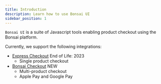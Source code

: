 ```yaml
---
title: Introduction
description: Learn how to use Bonsai UI
sidebar_position: 1
---
```


`Bonsai UI` is a suite of Javascript tools enabling product checkout using the Bonsai platform.

Currently, we support the following integrations:

- [Express Checkout](/docs/bonsai-ui/express-checkout) <span className="label-warning">End of Life: 2023</span>
  - Single product checkout
- [Bonsai Checkout](/docs/bonsai-ui/checkout) <span className="label-success">NEW</span>
  - Multi-product checkout
  - Apple Pay and Google Pay
